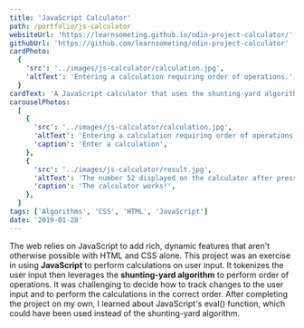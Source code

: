 ```yaml
---
title: 'JavaScript Calculator'
path: /portfolio/js-calculator
websiteUrl: 'https://learnsometing.github.io/odin-project-calculator/'
githubUrl: 'https://github.com/learnsometing/odin-project-calculator'
cardPhoto:
  {
    'src': '../images/js-calculator/calculation.jpg',
    'altText': 'Entering a calculation requiring order of operations.',
  }
cardText: 'A JavaScript calculator that uses the shunting-yard algorithm to implement order of operations.'
carouselPhotos:
  [
    {
      'src': '../images/js-calculator/calculation.jpg',
      'altText': 'Entering a calculation requiring order of operations.',
      'caption': 'Enter a calculation',
    },
    {
      'src': '../images/js-calculator/result.jpg',
      'altText': 'The number 52 displayed on the calculator after pressing enter',
      'caption': 'The calculator works!',
    },
  ]
tags: ['Algorithms', 'CSS', 'HTML', 'JavaScript']
date: '2019-01-28'
---
```

<Grid item>
  <DescriptionParagraph variant={'body1'} className="description scroll-in" gutterBottom>
    The web relies on JavaScript to add rich, dynamic features that aren't otherwise
    possible with HTML and CSS alone. This project was an exercise in using <strong>JavaScript</strong>
    to perform calculations on user input.
  </DescriptionParagraph>
</Grid>
<Grid item>
  <DescriptionParagraph variant={'body1'} className="description scroll-in" gutterBottom>
    It tokenizes the user input then leverages the <strong>shunting-yard algorithm</strong> to perform
    order of operations. It was challenging to decide how to track changes to the user input 
    and to perform the calculations in the correct order.
  </DescriptionParagraph>
</Grid>
<Grid item>
  <DescriptionParagraph variant={'body1'} className="description scroll-in" gutterBottom>
    After completing the project on my own, I learned about
    JavaScript's eval() function, which could have been used instead of the
    shunting-yard algorithm.
  </DescriptionParagraph>
</Grid>
